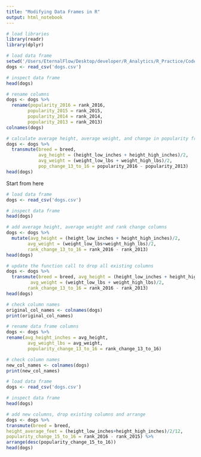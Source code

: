 ```yaml
---
title: "Modifying Data Frames in R"
output: html_notebook
---
```


```r
# load libraries
library(readr)
library(dplyr)
```

```r
# load data frame
setwd('/Users/EternalFlow/Desktop/developer/R_Analytics/R_Practice/CodeAcademy')
dogs <- read_csv('dogs.csv')
```

```r
# inspect data frame
head(dogs)
```

```r
# rename columns
dogs <- dogs %>%
  rename(popularity_2016 = rank_2016,
        popularity_2015 = rank_2015,
        popularity_2014 = rank_2014,
        popularity_2013 = rank_2013)
colnames(dogs)
```

```r
# calculate average height, average weight, and change in popularity from 2013 to 2016
dogs <- dogs %>%
  transmute(breed = breed,
            avg_height = (height_low_inches + height_high_inches)/2,
            avg_weight = (weight_low_lbs + weight_high_lbs)/2,
            pop_change_13_to_16 = popularity_2016 - popularity_2013)
head(dogs)
```

Start from here

```r
# load data frame
dogs <- read_csv('dogs.csv')
```

```r
# inspect data frame
head(dogs)
```
```r
# add average height, average weight and rank change columns
dogs <- dogs %>%
  mutate(avg_height = (height_low_inches + height_high_inches)/2,
        avg_weight = (weight_low_lbs+weight_high_lbs)/2,
        rank_change_13_to_16 = rank_2016 - rank_2013)
head(dogs)
```

```r
# update the function call to drop all existing columns
dogs <- dogs %>%
  transmute(breed = breed, avg_height = (height_low_inches + height_high_inches)/2,
         avg_weight = (weight_low_lbs + weight_high_lbs)/2,
        rank_change_13_to_16 = rank_2016 - rank_2013)
head(dogs)
```

```r
# check column names
original_col_names <- colnames(dogs)
print(original_col_names)
```

```r
# rename data frame columns
dogs <- dogs %>%
rename(avg_height_inches = avg_height,
        avg_weight_lbs = avg_weight,
        popularity_change_13_to_16 = rank_change_13_to_16)
```

```r
# check column names
new_col_names <- colnames(dogs)
print(new_col_names)
```

```r
# load data frame
dogs <- read_csv('dogs.csv')
```

```r
# inspect data frame
head(dogs)
```

```r
# add new columns, drop existing columns and arrange
dogs <- dogs %>%
transmute(breed = breed,
height_average_feet = (height_low_inches+height_high_inches)/2/12,
popularity_change_15_to_16 = rank_2016 - rank_2015) %>%
arrange(desc(popularity_change_15_to_16))
head(dogs)
```